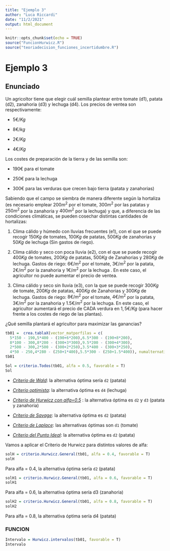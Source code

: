 ```yaml
---
title: "Ejemplo 3"
author: "Luca Riccardi"
date: "11/2/2021"
output: html_document
---
```


```r
knitr::opts_chunk$set(echo = TRUE)
source("FuncionHurwicz.R")
source("teoriadecision_funciones_incertidumbre.R")
```

# Ejemplo 3

## Enunciado

Un agricoltor tiene que elegir cuál semilla plantear entre tomate (d1), patata (d2), zanahoria (d3) y lechuga (d4). Los precios de ventea son respectivamente:

-   $5€/Kg$

-   $8€/kg$

-   $2€/Kg$

-   $4€/Kg$

Los costes de preparación de la tierra y de las semilla son:

-   $190€$ para el tomate

-   $250€$ para la lechuga

-   $300€$ para las verduras que crecen bajo tierra (patata y zanahorias)

Sabiendo que el campo se siembra de manera diferente según la hortaliza (es necesario emplear $200 m^2$ por el tomate, $300 m^2$ por las patatas y $250 m^2$ por la zanahoria y $400 m^2$ por la lechuga) y que, a diferencia de las condiciones climáticas, se pueden cosechar distintas cantidades de hortalizas:

1.  Clima cálido y húmedo con lluvias frecuentes (e1), con el que se puede recogir $150Kg$ de tomates, $100Kg$ de patatas, $500Kg$ de zanahorias y $50Kg$ de lechuga (Sin gastos de riego).

2.  Clima cálido y seco con poca lluvia (e2), con el que se puede recogir $400Kg$ de tomates, $200Kg$ de patatas, $500Kg$ de Zanahorias y $280Kg$ de lechuga. Gastos de riego: $6€/m^2$ por el tomate, $3€/m^2$ por la patata, $2€/m^2$ por la zanahoria y $1€/m^2$ por la lechuga . En este caso, el agricultor no puede aumentar el precio de ventea.

3.  Clima cálido y seco sin lluvia (e3), con la que se puede recogir $300Kg$ de tomate, $200Kg$ de patatas, $400Kg$ de Zanahorias y $300Kg$ de lechuga. Gastos de riego: $8€/m^2$ por el tomate, $4€/m^2$ por la patata, $3€/m^2$ por la zanahoria y $1.5€/m^2$ por la lechuga. En este caso, el agricultor aumentará el precio de CADA verdura en $1,5 €/Kg$ (para hacer frente a los costes de riego de las plantas).

¿Qué semilla plantará el agricultor para maximizar las ganancias?

```r
tb01 =  crea.tablaX(vector_matporfilas = c(
  5*150 - 190,5*400 - (190+6*200),6.5*300 - (190+8*200), 
  8*100 - 300,8*200 - (300+3*300),9.5*200 - (300+4*300),
  2*500 - 300,2*500 - (300+2*250),3.5*400 - (300+3*250),
  4*50 - 250,4*280 - (250+1*400),5.5*300 - (250+1.5*400)), numalternativas = 4, numestados = 3)
tb01
```

```r
Sol = criterio.Todos(tb01, alfa = 0.5, favorable = T)
Sol
```

-   [*Criterio de Wald*]{.ul}: la alternativa óptima sería `d2` (patata)

-   [*Criterio optimista*]{.ul}: la alternativa óptima es `d4` (lechuga)

-   [*Criterio de Hurwicz con alfa=0.5*]{.ul} : la alternativa óptima es `d2` y `d3` (patata y zanahoria)

-   [*Criterio de Savage*]{.ul}: la alternativa óptima es `d2` (patata)

-   [*Criterio de Laplace*]{.ul}: las alternativas óptimas son `d1` (tomate)

-   [*Criterio del Punto Ideal*]{.ul}: la alternativa óptima es `d2` (patata)

Vamos a aplicar el Criterio de Hurwicz para distintos valores de alfa:

```r
solH = criterio.Hurwicz.General(tb01, alfa = 0.4, favorable = T)
solH
```

Para alfa = 0.4, la alternativa óptima sería `d2` (patata)

```r
solH1 = criterio.Hurwicz.General(tb01, alfa = 0.6, favorable = T)
solH1
```

Para alfa = 0.6, la alternativa óptima sería d3 (zanahoria)

```r
solH2 = criterio.Hurwicz.General(tb01, alfa = 0.8, favorable = T)
solH2
```

Para alfa = 0.8, la alternativa óptima sería d4 (patata)

### FUNCION

```r
Intervalo = Hurwicz.intervalos(tb01, favorable = T)
Intervalo
```
